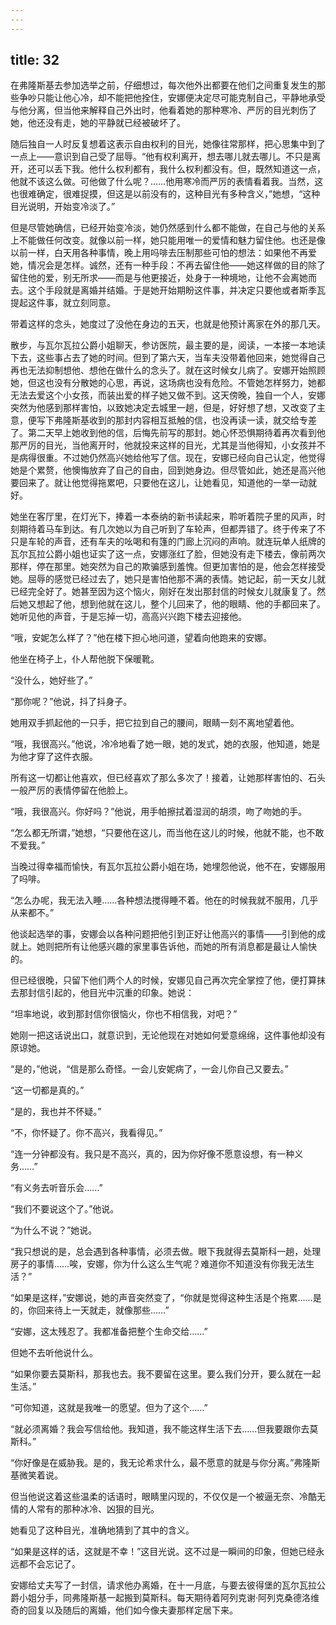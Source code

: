 ```yaml
---
---
---
```

title: 32
---




在弗隆斯基去参加选举之前，仔细想过，每次他外出都要在他们之间重复发生的那些争吵只能让他心冷，却不能把他拴住，安娜便决定尽可能克制自己，平静地承受与他分离，但当他来解释自己外出时，他看着她的那种寒冷、严厉的目光刺伤了她，他还没有走，她的平静就已经被破坏了。

随后独自一人时反复想着这表示自由权利的目光，她像往常那样，把心思集中到了一点上——意识到自己受了屈辱。“他有权利离开，想去哪儿就去哪儿。不只是离开，还可以丢下我。他什么权利都有，我什么权利都没有。但，既然知道这一点，他就不该这么做。可他做了什么呢？……他用寒冷而严厉的表情看着我。当然，这也很难确定，很难捉摸，但这是以前没有的，这种目光有多种含义，”她想，“这种目光说明，开始变冷淡了。”

但是尽管她确信，已经开始变冷淡，她仍然感到什么都不能做，在自己与他的关系上不能做任何改变。就像以前一样，她只能用唯一的爱情和魅力留住他。也还是像以前一样，白天用各种事情，晚上用吗啡去压制那些可怕的想法：如果他不再爱她，情况会是怎样。诚然，还有一种手段：不再去留住他——她这样做的目的除了留住他的爱，别无所求——而是与他更接近，处身于一种境地，让他不会离她而去。这个手段就是离婚并结婚。于是她开始期盼这件事，并决定只要他或者斯季瓦提起这件事，就立刻同意。

带着这样的念头，她度过了没他在身边的五天，也就是他预计离家在外的那几天。

散步，与瓦尔瓦拉公爵小姐聊天，参访医院，最主要的是，阅读，一本接一本地读下去，这些事占去了她的时间。但到了第六天，当车夫没带着他回来，她觉得自己再也无法抑制想他、想他在做什么的念头了。就在这时候女儿病了。安娜开始照顾她，但这也没有分散她的心思，再说，这场病也没有危险。不管她怎样努力，她都无法去爱这个小女孩，而装出爱的样子她又做不到。这天傍晚，独自一个人，安娜突然为他感到那样害怕，以致她决定去城里一趟，但是，好好想了想，又改变了主意，便写下弗隆斯基收到的那封内容相互抵触的信，也没再读一读，就交给专差了。第二天早上她收到他的信，后悔先前写的那封。她心怀恐惧期待着再次看到他那严厉的目光，当他离开时，他就投来这样的目光，尤其是当他得知，小女孩并不是病得很重。不过她仍然高兴她给他写了信。现在，安娜已经向自己认定，他觉得她是个累赘，他懊悔放弃了自己的自由，回到她身边。但尽管如此，她还是高兴他要回来了。就让他觉得拖累吧，只要他在这儿，让她看见，知道他的一举一动就好。

她坐在客厅里，在灯光下，捧着一本泰纳的新书读起来，聆听着院子里的风声，时刻期待着马车到达。有几次她以为自己听到了车轮声，但都弄错了。终于传来了不只是车轮的声音，还有车夫的吆喝和有篷的门廊上沉闷的声响。就连玩单人纸牌的瓦尔瓦拉公爵小姐也证实了这一点，安娜涨红了脸，但她没有走下楼去，像前两次那样，停在那里。她突然为自己的欺骗感到羞愧。但更加害怕的是，他会怎样接受她。屈辱的感觉已经过去了，她只是害怕他那不满的表情。她记起，前一天女儿就已经完全好了。她甚至因为这个恼火，刚好在发出那封信的时候女儿就康复了。然后她又想起了他，想到他就在这儿，整个儿回来了，他的眼睛、他的手都回来了。她听见他的声音，于是忘掉一切，高高兴兴跑下楼去迎接他。

“哦，安妮怎么样了？”他在楼下担心地问道，望着向他跑来的安娜。

他坐在椅子上，仆人帮他脱下保暖靴。

“没什么，她好些了。”

“那你呢？”他说，抖了抖身子。

她用双手抓起他的一只手，把它拉到自己的腰间，眼睛一刻不离地望着他。

“哦，我很高兴。”他说，冷冷地看了她一眼，她的发式，她的衣服，他知道，她是为他才穿了这件衣服。

所有这一切都让他喜欢，但已经喜欢了那么多次了！接着，让她那样害怕的、石头一般严厉的表情停留在他脸上。

“哦，我很高兴。你好吗？”他说，用手帕擦拭着湿润的胡须，吻了吻她的手。

“怎么都无所谓，”她想，“只要他在这儿，而当他在这儿的时候，他就不能，也不敢不爱我。”

当晚过得幸福而愉快，有瓦尔瓦拉公爵小姐在场，她埋怨他说，他不在，安娜服用了吗啡。

“怎么办呢，我无法入睡……各种想法搅得睡不着。他在的时候我就不服用，几乎从来都不。”

他谈起选举的事，安娜会以各种问题把他引到正好让他高兴的事情——引到他的成就上。她则把所有让他感兴趣的家里事告诉他，而她的所有消息都是最让人愉快的。

但已经很晚，只留下他们两个人的时候，安娜见自己再次完全掌控了他，便打算抹去那封信引起的，他目光中沉重的印象。她说：

“坦率地说，收到那封信你很恼火，你也不相信我，对吧？”

她刚一把这话说出口，就意识到，无论他现在对她如何爱意绵绵，这件事他却没有原谅她。

“是的，”他说，“信是那么奇怪。一会儿安妮病了，一会儿你自己又要去。”

“这一切都是真的。”

“是的，我也并不怀疑。”

“不，你怀疑了。你不高兴，我看得见。”

“连一分钟都没有。我只是不高兴，真的，因为你好像不愿意设想，有一种义务……”

“有义务去听音乐会……”

“我们不要说这个了。”他说。

“为什么不说？”她说。

“我只想说的是，总会遇到各种事情，必须去做。眼下我就得去莫斯科一趟，处理房子的事情……唉，安娜，你为什么这么生气呢？难道你不知道没有你我无法生活？”

“如果是这样，”安娜说，她的声音突然变了，“你就是觉得这种生活是个拖累……是的，你回来待上一天就走，就像那些……”

“安娜，这太残忍了。我都准备把整个生命交给……”

但她不去听他说什么。

“如果你要去莫斯科，那我也去。我不要留在这里。要么我们分开，要么就在一起生活。”

“可你知道，这就是我唯一的愿望。但为了这个……”

“就必须离婚？我会写信给他。我知道，我不能这样生活下去……但我要跟你去莫斯科。”

“你好像是在威胁我。是的，我无论希求什么，最不愿意的就是与你分离。”弗隆斯基微笑着说。

但当他说这着这些温柔的话语时，眼睛里闪现的，不仅仅是一个被逼无奈、冷酷无情的人常有的那种冰冷、凶狠的目光。

她看见了这种目光，准确地猜到了其中的含义。

“如果是这样的话，这就是不幸！”这目光说。这不过是一瞬间的印象，但她已经永远都不会忘记了。

安娜给丈夫写了一封信，请求他办离婚，在十一月底，与要去彼得堡的瓦尔瓦拉公爵小姐分手，同弗隆斯基一起搬到莫斯科。每天期待着阿列克谢·阿列克桑德洛维奇的回复以及随后的离婚，他们如今像夫妻那样定居下来。